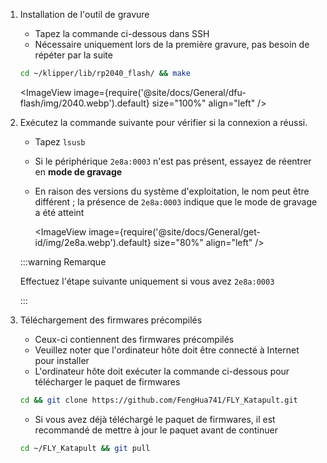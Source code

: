 1. Installation de l'outil de gravure

    * Tapez la commande ci-dessous dans SSH
    * Nécessaire uniquement lors de la première gravure, pas besoin de répéter par la suite
    ```bash
    cd ~/klipper/lib/rp2040_flash/ && make
    ```
    <ImageView image={require('@site/docs/General/dfu-flash/img/2040.webp').default} size="100%" align="left" />

2. Exécutez la commande suivante pour vérifier si la connexion a réussi.


    * Tapez `lsusb`
    * Si le périphérique `2e8a:0003` n'est pas présent, essayez de réentrer en **mode de gravage**
    * En raison des versions du système d'exploitation, le nom peut être différent ; la présence de `2e8a:0003` indique que le mode de gravage a été atteint

        <ImageView image={require('@site/docs/General/get-id/img/2e8a.webp').default} size="80%" align="left" /> 

    :::warning Remarque

    Effectuez l'étape suivante uniquement si vous avez `2e8a:0003`

    :::

3. Téléchargement des firmwares précompilés

    * Ceux-ci contiennent des firmwares précompilés
    * Veuillez noter que l'ordinateur hôte doit être connecté à Internet pour installer
    * L'ordinateur hôte doit exécuter la commande ci-dessous pour télécharger le paquet de firmwares

    ```bash
    cd && git clone https://github.com/FengHua741/FLY_Katapult.git
    ```

    * Si vous avez déjà téléchargé le paquet de firmwares, il est recommandé de mettre à jour le paquet avant de continuer

    ```bash
    cd ~/FLY_Katapult && git pull
    ```
